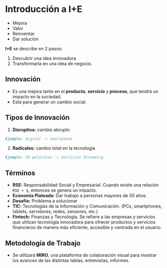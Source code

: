 # Introducción a I+E

- Mejora
- Valor
- Reinventar
- Dar solución

**I+E** se describe en 2 pasos:

1. Descubrir una idea innovadora.
2. Transformarla en una idea de negocio.

## Innovación
- Es una mejora tanto en el **producto**, **servicio** y **proceso**, que tendrá un impacto en la sociedad.
- Está para generar un cambio social.

## Tipos de Innovación

1. **Disruptiva:** cambio abrupto

```markdown
Ejemplo: digital -> smartphone
```

2. **Radicales:** cambio total en la tecnología
```markdown
Ejemplo: CD películas -> Servicios Streaming
```

## Términos

- **RSE:** Responsabilidad Social y Empresarial. Cuando existe una relación `RSE + $`, entonces se genera un impacto.
- **Economía Plateada:** Dar trabajo a personas mayores de 50 años.
- **Desafío:** Problema a solucionar
- **TIC:** Tecnologías de la Información y Comunicación. (PCs, smartphones, tablets, servidores, redes, sensores, etc.)
- **Fintech:** Finanzas y Tecnología. Se refiere a las empresas y servicios que utilizan tecnología innovadora para ofrecer productos y servicios financieros de manera más eficiente, accesible y centrada en el usuario.

## Metodología de Trabajo

- Se utilizará **MIRO**, una plataforma de colaboración visual para mostrar los avances de las distintas tablas, entrevistas, informes.


